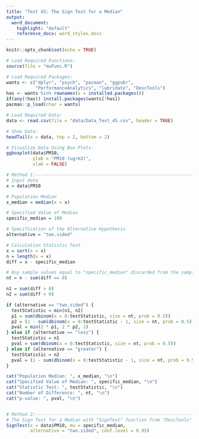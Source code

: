 ```yaml
---
title: "Test 45: The Sign Test for a Median"
output:
  word_document:
    highlight: "default"
    reference_docx: word_styles.docx
---
```


```r
knitr::opts_chunk$set(echo = TRUE)
```

```r
# Load Required Functions:
source(file = "muFunc.R")

# Load Required Packages:
wants <- c("dplyr", "psych", "pacman", "ggpubr",
           "PerformanceAnalytics", "lubridate", "DescTools")
has <- wants %in% rownames(x = installed.packages())
if(any(!has)) install.packages(wants[!has])
pacman::p_load(char = wants)

# Load Required Data:
data <- read.csv(file = "data/Data_Test_45.csv", header = TRUE)

# Show Data:
headTail(x = data, top = 2, bottom = 2)
```

```r
# Visualize Data Using Box Plots:
ggboxplot(data$PM10, 
          ylab = "PM10 (ug/m3)",
          xlab = FALSE)
```

```r
# Method 1:---------------------------------------------------------------------
# Input data
x = data$PM10

# Population Median
x_median = median(x = x)

# Specified Value of Median
specific_median = 100

# Specification of the Alternative Hypothesis
alternative = "two.sided"

# Calculation Statistic Test
x = sort(x = x)
n = length(x = x)
diff = x - specific_median

# Any sample values equal to "specific_median" discarded from the sample
nt = n - sum(diff == 0)

n1 = sum(diff > 0)
n2 = sum(diff < 0)

if (alternative == "two.sided") {
  testStatistic = min(n1, n2)
  p1 = sum(dbinom(x = 0:testStatistic, size = nt, prob = 0.5))
  p2 = (1 - sum(dbinom(x = 0:testStatistic - 1, size = nt, prob = 0.5)))
  pval = min(2 * p1, 2 * p2, 1)
} else if (alternative == "less") {
  testStatistic = n1
  pval = sum(dbinom(x = 0:testStatistic, size = nt, prob = 0.5))
} else if (alternative == "greater") {
  testStatistic = n2
  pval = (1 - sum(dbinom(x = 0:testStatistic - 1, size = nt, prob = 0.5)))
}

cat("Population Median: ", x_median, "\n")
cat("Specified Value of Median: ", specific_median, "\n")
cat("Statistic Test: ", testStatistic, "\n")
cat("Number of Difference: ", nt, "\n")
cat("p-value: ", pval, "\n")


# Method 2:---------------------------------------------------------------------
# The Sign Test for a Median with "SignTest" function from "DescTools" package
SignTest(x = data$PM10, mu = specific_median, 
         alternative = "two.sided", conf.level = 0.95)
```
